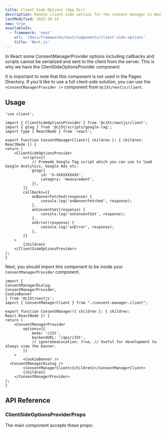 ```yaml
---
title: Client Side Options (App Dir)
description: Handle client-side options for the consent manager in Next.js App Directory.
lastModified: 2025-10-14
new: true
availableIn:
  - framework: 'next'
    url: '/docs/frameworks/next/components/client-side-options'
    title: 'Next.js'
---
```


In React some ConsentManagerProvider options including callbacks and scripts cannot be serialized and sent to the client from the server. This is why we have the ClientSideOptionsProvider component.

It is important to note that this component is not used in the Pages Directory. If you'd like to use a full client-side solution, you can use the `<ConsentManagerProvider />` component from `@c15t/nextjs/client`.

## Usage

```tsx title="app/consent-manager.client.tsx"
'use client';

import { ClientSideOptionsProvider } from '@c15t/nextjs/client';
import { gtag } from '@c15t/scripts/google-tag';
import type { ReactNode } from 'react';

export function ConsentManagerClient({ children }: { children: ReactNode }) {
return (
	<ClientSideOptionsProvider
		scripts={[
			// Premade Google Tag script which you can use to load Google Analytics, Google Ads etc.
			gtag({
				id: 'G-XXXXXXXXXX',
				category: 'measurement',
			}),
		]}
		callbacks={{
			onBannerFetched(response) {
				console.log('onBannerFetched', response);
			},
			onConsentSet(response) {
				console.log('onConsentSet', response);
			},
			onError(response) {
				console.log('onError', response);
			},
		}}
	>
		{children}
	</ClientSideOptionsProvider>
);
}
```

Next, you should import this component to be inside your `ConsentManagerProvider` component.

```tsx title="app/consent-manager.tsx"
import {
ConsentManagerDialog,
ConsentManagerProvider,
CookieBanner
} from '@c15t/nextjs';
import { ConsentManagerClient } from "./consent-manager.client";

export function ConsentManager({ children }: { children: React.ReactNode }) {
return (
	<ConsentManagerProvider
		options={{
			mode: 'c15t',
			backendURL: '/api/c15t',
			// ignoreGeoLocation: true, // Useful for development to always view the banner.
		}}
	>
		<CookieBanner />
  <ConsentManagerDialog />
		<ConsentManagerClient>{children}</ConsentManagerClient>
		{children}
	</ConsentManagerProvider>
);
}
```

## API Reference

### ClientSideOptionsProviderProps

The main component accepts these props:

<AutoTypeTable path="./packages/nextjs/src/components/client-options/index.tsx" name="ClientSideOptionsProviderProps" />
